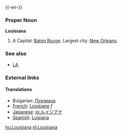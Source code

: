 {{wikipedia}}
{{-en-}}

===Proper Noun===
'''Louisiana'''
#A {{USstate}}  Capital: [[Baton Rouge]]. Largest city: [[New Orleans]].

===See also===
*[[LA]]
===External links===
{{pedialite}}

====Translations====

*Bulgarian: [[Луизиана]]
*[[French]]: [[Louisiane]] ''f''
*[[Japanese]]: [[jp:ルイジアナ]] 
*[[Spanish]]: [[Luisiana]]

[[hu:Louisiana]]
[[nl:Louisiana]]